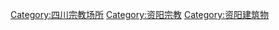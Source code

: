 [[Category:四川宗教场所|Category:四川宗教场所]]
[[Category:资阳宗教|Category:资阳宗教]]
[[Category:资阳建筑物|Category:资阳建筑物]]
